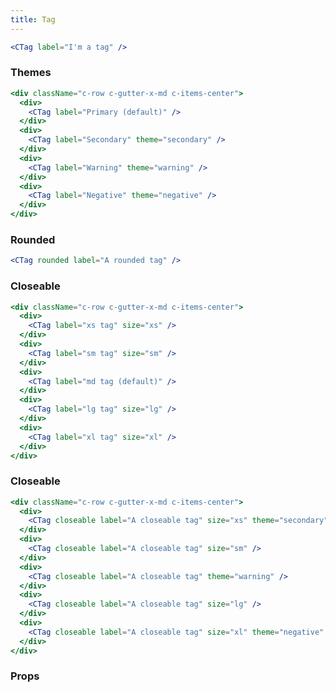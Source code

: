 ```yaml
---
title: Tag
---
```


```jsx live
<CTag label="I'm a tag" />
```

### Themes

```jsx live
<div className="c-row c-gutter-x-md c-items-center">
  <div>
    <CTag label="Primary (default)" />
  </div>
  <div>
    <CTag label="Secondary" theme="secondary" />
  </div>
  <div>
    <CTag label="Warning" theme="warning" />
  </div>
  <div>
    <CTag label="Negative" theme="negative" />
  </div>
</div>
```

### Rounded

```jsx live
<CTag rounded label="A rounded tag" />
```

### Closeable

```jsx live
<div className="c-row c-gutter-x-md c-items-center">
  <div>
    <CTag label="xs tag" size="xs" />
  </div>
  <div>
    <CTag label="sm tag" size="sm" />
  </div>
  <div>
    <CTag label="md tag (default)" />
  </div>
  <div>
    <CTag label="lg tag" size="lg" />
  </div>
  <div>
    <CTag label="xl tag" size="xl" />
  </div>
</div>
```

### Closeable

```jsx live
<div className="c-row c-gutter-x-md c-items-center">
  <div>
    <CTag closeable label="A closeable tag" size="xs" theme="secondary" />
  </div>
  <div>
    <CTag closeable label="A closeable tag" size="sm" />
  </div>
  <div>
    <CTag closeable label="A closeable tag" theme="warning" />
  </div>
  <div>
    <CTag closeable label="A closeable tag" size="lg" />
  </div>
  <div>
    <CTag closeable label="A closeable tag" size="xl" theme="negative" />
  </div>
</div>
```

### Props

<PropTable name="CTag" typeWidth="200px" />
